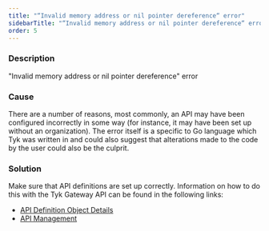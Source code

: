 ```yaml
---
title: "“Invalid memory address or nil pointer dereference“ error"
sidebarTitle: "“Invalid memory address or nil pointer dereference“ error"
order: 5
---
```


### Description

"Invalid memory address or nil pointer dereference" error

### Cause

There are a number of reasons, most commonly, an API may have been configured incorrectly in some way (for instance, it may have been set up without an organization). The error itself is a specific to Go language which Tyk was written in and could also suggest that alterations made to the code by the user could also be the culprit.

### Solution

Make sure that API definitions are set up correctly. Information on how to do this with the Tyk Gateway API can be found in the following links:

*   [API Definition Object Details](/5.5/tyk-gateway-api/api-definition-objects)
*   [API Management](/5.5/tyk-gateway-api)